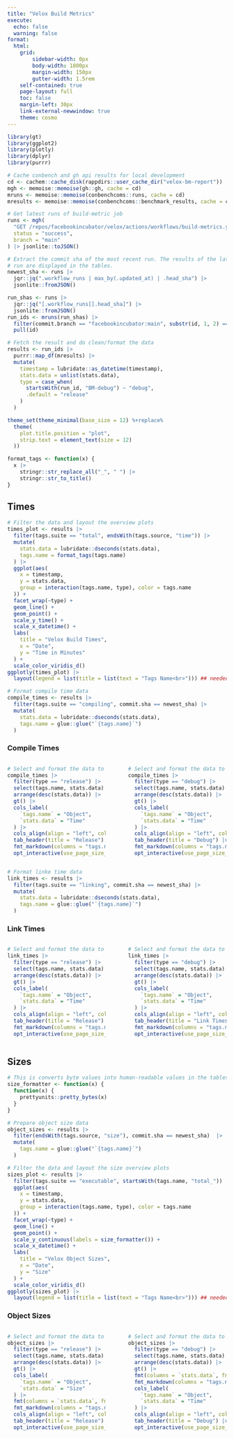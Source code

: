```yaml
---
title: "Velox Build Metrics"
execute:
  echo: false
  warning: false
format:
  html:
    grid:
        sidebar-width: 0px
        body-width: 1800px
        margin-width: 150px
        gutter-width: 1.5rem
    self-contained: true
    page-layout: full
    toc: false
    margin-left: 30px
    link-external-newwindow: true
    theme: cosmo
---
```





```r
library(gt)
library(ggplot2)
library(plotly)
library(dplyr)
library(purrr)

# Cache conbench and gh api results for local development
cd <- cachem::cache_disk(rappdirs::user_cache_dir("velox-bm-report"))
mgh <- memoise::memoise(gh::gh, cache = cd)
mruns <- memoise::memoise(conbenchcoms::runs, cache = cd)
mresults <- memoise::memoise(conbenchcoms::benchmark_results, cache = cd)

# Get latest runs of build-metric job 
runs <- mgh(
  "GET /repos/facebookincubator/velox/actions/workflows/build-metrics.yml/runs",
  status = "success",
  branch = "main"
) |> jsonlite::toJSON()

# Extract the commit sha of the most recent run. The results of the latest
# run are displayed in the tables.
newest_sha <- runs |>
  jqr::jq(".workflow_runs | max_by(.updated_at) | .head_sha") |>
  jsonlite::fromJSON()

run_shas <- runs |>
  jqr::jq("[.workflow_runs[].head_sha]") |>
  jsonlite::fromJSON()
run_ids <- mruns(run_shas) |>
  filter(commit.branch == "facebookincubator:main", substr(id, 1, 2) == "BM") |>
  pull(id)

# Fetch the result and do clean/format the data
results <- run_ids |>
  purrr::map_df(mresults) |>
  mutate(
    timestamp = lubridate::as_datetime(timestamp),
    stats.data = unlist(stats.data),
    type = case_when(
      startsWith(run_id, "BM-debug") ~ "debug",
      .default = "release"
    )
  )
```

```r
theme_set(theme_minimal(base_size = 12) %+replace%
  theme(
    plot.title.position = "plot",
    strip.text = element_text(size = 12)
  ))

format_tags <- function(x) {
  x |>
    stringr::str_replace_all("_", " ") |>
    stringr::str_to_title()
}
```

::::: {.panel-tabset}

## Times
```r
# Filter the data and layout the overview plots
times_plot <- results |>
  filter(tags.suite == "total", endsWith(tags.source, "time")) |>
  mutate(
    stats.data = lubridate::dseconds(stats.data),
    tags.name = format_tags(tags.name)
  ) |>
  ggplot(aes(
    x = timestamp,
    y = stats.data,
    group = interaction(tags.name, type), color = tags.name
  )) +
  facet_wrap(~type) +
  geom_line() +
  geom_point() +
  scale_y_time() +
  scale_x_datetime() +
  labs(
    title = "Velox Build Times",
    x = "Date",
    y = "Time in Minutes"
  ) +
  scale_color_viridis_d()
ggplotly(times_plot) |>
  layout(legend = list(title = list(text = "Tags Name<br>"))) ## needed because theme legend specs don't work with ggplotly
```

```r
# Format compile time data
compile_times <- results |>
  filter(tags.suite == "compiling", commit.sha == newest_sha) |>
  mutate(
    stats.data = lubridate::dseconds(stats.data),
    tags.name = glue::glue("`{tags.name}`")
  )
```

### Compile Times

:::: {.columns}

::: {.column width="49%"}

```r
# Select and format the data to be displayed in the release compile time table
compile_times |>
  filter(type == "release") |>
  select(tags.name, stats.data) |>
  arrange(desc(stats.data)) |>
  gt() |>
  cols_label(
    `tags.name` = "Object",
    `stats.data` = "Time"
  ) |>
  cols_align(align = "left", columns = everything()) |>
  tab_header(title = "Release") |>
  fmt_markdown(columns = "tags.name") |>
  opt_interactive(use_page_size_select = TRUE, use_search = TRUE)
```

:::

::: {.column width="2%"}

:::

::: {.column width="49%"}

```r
# Select and format the data to be displayed in the debug compile time table
compile_times |>
  filter(type == "debug") |>
  select(tags.name, stats.data) |>
  arrange(desc(stats.data)) |>
  gt() |>
  cols_label(
    `tags.name` = "Object",
    `stats.data` = "Time"
  ) |>
  cols_align(align = "left", columns = everything()) |>
  tab_header(title = "Debug") |>
  fmt_markdown(columns = "tags.name") |>
  opt_interactive(use_page_size_select = TRUE, use_search = TRUE)
```

:::

::::

```r
# Format linke time data
link_times <- results |>
  filter(tags.suite == "linking", commit.sha == newest_sha) |>
  mutate(
    stats.data = lubridate::dseconds(stats.data),
    tags.name = glue::glue("`{tags.name}`")
  )

```

### Link Times

:::: {.columns}

::: {.column width="49%"}

```r
# Select and format the data to be displayed in the release link time table
link_times |>
  filter(type == "release") |>
  select(tags.name, stats.data) |>
  arrange(desc(stats.data)) |>
  gt() |>
  cols_label(
    `tags.name` = "Object",
    `stats.data` = "Time"
  ) |>
  cols_align(align = "left", columns = everything()) |>
  tab_header(title = "Release") |>
  fmt_markdown(columns = "tags.name") |>
  opt_interactive(use_page_size_select = TRUE, use_search = TRUE)
```

:::

::: {.column width="2%"}

:::

::: {.column width="49%"}

```r
# Select and format the data to be displayed in the debug link time table
link_times |>
  filter(type == "debug") |>
  select(tags.name, stats.data) |>
  arrange(desc(stats.data)) |>
  gt() |>
  cols_label(
    `tags.name` = "Object",
    `stats.data` = "Time"
  ) |>
  cols_align(align = "left", columns = everything()) |>
  tab_header(title = "Link Times - Debug") |>
  fmt_markdown(columns = "tags.name") |>
  opt_interactive(use_page_size_select = TRUE, use_search = TRUE)
```

:::

::::


## Sizes
```r
# This is converts byte values into human-readable values in the tables
size_formatter <- function(x) {
  function(x) {
    prettyunits::pretty_bytes(x)
  }
}

# Prepare object size data
object_sizes <- results |>
  filter(endsWith(tags.source, "size"), commit.sha == newest_sha)  |>
  mutate(
    tags.name = glue::glue("`{tags.name}`")
  )

# Filter the data and layout the size overview plots
sizes_plot <- results |>
  filter(tags.suite == "executable", startsWith(tags.name, "total_")) |>
  ggplot(aes(
    x = timestamp,
    y = stats.data,
    group = interaction(tags.name, type), color = tags.name
  )) +
  facet_wrap(~type) +
  geom_line() +
  geom_point() +
  scale_y_continuous(labels = size_formatter()) +
  scale_x_datetime() +
  labs(
    title = "Velox Object Sizes",
    x = "Date",
    y = "Size"
  ) +
  scale_color_viridis_d()
ggplotly(sizes_plot) |>
  layout(legend = list(title = list(text = "Tags Name<br>"))) ## needed because theme legend specs don't work with ggplotly
```

### Object Sizes 
:::: {.columns}

::: {.column width="49%"}

```r
# Select and format the data to be displayed in the release size table
object_sizes |>
  filter(type == "release") |>
  select(tags.name, stats.data) |>
  arrange(desc(stats.data)) |>
  gt() |>
  cols_label(
    `tags.name` = "Object",
    `stats.data` = "Size"
  ) |>
  fmt(columns = `stats.data`, fn = size_formatter()) |>
  fmt_markdown(columns = "tags.name") |>
  cols_align(align = "left", columns = everything()) |>
  tab_header(title = "Release") |>
  opt_interactive(use_page_size_select = TRUE, use_search = TRUE)
```

:::

::: {.column width="2%"}

:::

::: {.column width="49%"}

```r
# Select and format the data to be displayed in the debug size table
object_sizes |>
  filter(type == "debug") |>
  select(tags.name, stats.data) |>
  arrange(desc(stats.data)) |>
  gt() |>
  fmt(columns = `stats.data`, fn = size_formatter()) |>
  fmt_markdown(columns = "tags.name") |>
  cols_label(
    `tags.name` = "Object",
    `stats.data` = "Time"
  ) |>
  cols_align(align = "left", columns = everything()) |>
  tab_header(title = "Debug") |>
  opt_interactive(use_page_size_select = TRUE, use_search = TRUE)
```

:::

::::

:::::
